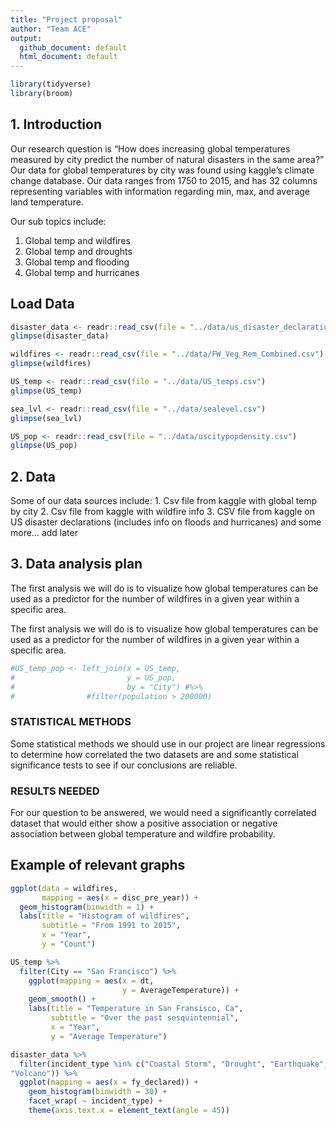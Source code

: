 ```yaml
---
title: "Project proposal"
author: "Team ACE"
output:
  github_document: default
  html_document: default
---
```



```r
library(tidyverse)
library(broom)
```

## 1. Introduction
Our research question is "How does increasing global temperatures measured by city predict the number of natural disasters in the same area?" Our data for global temperatures by city was found using kaggle's climate change database. Our data ranges from 1750 to 2015, and has 32 columns representing variables with information regarding min, max, and average land temperature. 


Our sub topics include:

1. Global temp and wildfires
2. Global temp and droughts
3. Global temp and flooding
4. Global temp and hurricanes




## Load Data
```r
disaster_data <- readr::read_csv(file = "../data/us_disaster_declarations.csv")
glimpse(disaster_data)
```

```r
wildfires <- readr::read_csv(file = "../data/FW_Veg_Rem_Combined.csv")
glimpse(wildfires)
```

```r
US_temp <- readr::read_csv(file = "../data/US_temps.csv")
glimpse(US_temp)
```

```r
sea_lvl <- readr::read_csv(file = "../data/sealevel.csv")
glimpse(sea_lvl)
```

```r
US_pop <- readr::read_csv(file = "../data/uscitypopdensity.csv")
glimpse(US_pop)
```



## 2. Data
Some of our data sources include:
1. Csv file from kaggle with global temp by city 
2. Csv file from kaggle with wildfire info
3. CSV file from kaggle on US disaster declarations (includes info on floods and hurricanes)
and some more... add later





## 3. Data analysis plan
The first analysis we will do is to visualize how global temperatures can be used as a predictor for the number of wildfires in a given year within a specific area.

The first analysis we will do is to visualize how global temperatures can be used as a predictor for the number of wildfires in a given year within a specific area. 


```r
#US_temp_pop <- left_join(x = US_temp,
#                         y = US_pop,
#                         by = "City") #%>%
#                #filter(population > 200000)

```


### STATISTICAL METHODS

Some statistical methods we should use in our project are linear regressions to determine how correlated the two datasets are and some statistical significance tests to see if our conclusions are reliable. 


### RESULTS NEEDED

For our question to be answered, we would need a significantly correlated dataset that would either show a positive association or negative association between global temperature and wildfire probability. 

## Example of relevant graphs
```r
ggplot(data = wildfires,
       mapping = aes(x = disc_pre_year)) + 
  geom_histogram(binwidth = 1) + 
  labs(title = "Histogram of wildfires",
       subtitle = "From 1991 to 2015",
       x = "Year",
       y = "Count")
```

```r
US_temp %>%
  filter(City == "San Francisco") %>%
    ggplot(mapping = aes(x = dt, 
                         y = AverageTemperature)) + 
    geom_smooth() + 
    labs(title = "Temperature in San Fransisco, Ca",
         subtitle = "Over the past sesquintennial",
         x = "Year",
         y = "Average Temperature")

```

```r
disaster_data %>%
  filter(incident_type %in% c("Coastal Storm", "Drought", "Earthquake", "Fire", "Flood","Freezing", "Hurricane", "Mud/Landslide", "Severe Ice Storm","Severe Storm(s)", "Snow", "Tornado", "Tsunami", "Typhoon",
"Volcano")) %>%
  ggplot(mapping = aes(x = fy_declared)) +
    geom_histogram(binwidth = 30) + 
    facet_wrap( ~ incident_type) +
    theme(axis.text.x = element_text(angle = 45))
```





